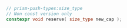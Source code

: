 ```cpp
// prism-push-types:size_type
// Non const version only
constexpr void reserve( size_type new_cap );
```
